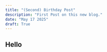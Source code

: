 ```yaml
---
title: "(Second) Birthday Post"
description: "First Post on this new blog."
date: "May 17 2025"
draft: True
---
```


## Hello
<MapLibre
			container="maplibremap"
			latitude="40.18029564"
			longitude="44.51342921"
			zoom="10"
			interactive="true"
			mapstyle="https://tiles.openfreemap.org/styles/positron"
		/>